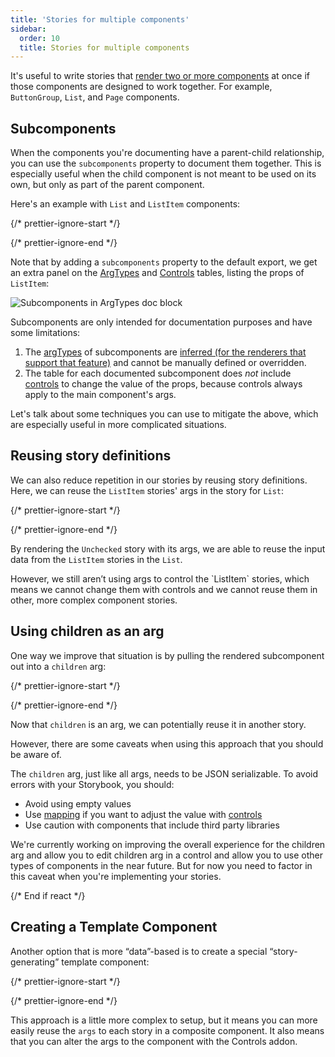 ```yaml
---
title: 'Stories for multiple components'
sidebar:
  order: 10
  title: Stories for multiple components
---
```


It's useful to write stories that [render two or more components](./index.mdx#stories-for-two-or-more-components) at once if those components are designed to work together. For example, `ButtonGroup`, `List`, and `Page` components.

## Subcomponents

When the components you're documenting have a parent-child relationship, you can use the `subcomponents` property to document them together. This is especially useful when the child component is not meant to be used on its own, but only as part of the parent component.

Here's an example with `List` and `ListItem` components:

{/* prettier-ignore-start */}

<CodeSnippets path="list-story-with-subcomponents.md" />

{/* prettier-ignore-end */}

Note that by adding a `subcomponents` property to the default export, we get an extra panel on the [ArgTypes](../writing-docs/doc-blocks.mdx#argtypes) and [Controls](../essentials/controls.mdx#) tables, listing the props of `ListItem`:

![Subcomponents in ArgTypes doc block](../_assets/writing-stories/doc-block-arg-types-subcomponents-for-list.png)

Subcomponents are only intended for documentation purposes and have some limitations:

1. The [argTypes](../api/arg-types.mdx) of subcomponents are [inferred (for the renderers that support that feature)](../api/arg-types.mdx#automatic-argtype-inference) and cannot be manually defined or overridden.
2. The table for each documented subcomponent does *not* include [controls](../essentials/controls.mdx) to change the value of the props, because controls always apply to the main component's args.

Let's talk about some techniques you can use to mitigate the above, which are especially useful in more complicated situations.

## Reusing story definitions

We can also reduce repetition in our stories by reusing story definitions. Here, we can reuse the `ListItem` stories' args in the story for `List`:

{/* prettier-ignore-start */}

<CodeSnippets path="list-story-reuse-data.md" />

{/* prettier-ignore-end */}

By rendering the `Unchecked` story with its args, we are able to reuse the input data from the `ListItem` stories in the `List`.

<If renderer="react">
  However, we still aren’t using args to control the `ListItem` stories, which means we cannot change them with controls and we cannot reuse them in other, more complex component stories.

  ## Using children as an arg

  One way we improve that situation is by pulling the rendered subcomponent out into a `children` arg:

  {/* prettier-ignore-start */}

  <CodeSnippets path="list-story-with-unchecked-children.md" />

  {/* prettier-ignore-end */}

  Now that `children` is an arg, we can potentially reuse it in another story.

  However, there are some caveats when using this approach that you should be aware of.

  The `children` arg, just like all args, needs to be JSON serializable. To avoid errors with your Storybook, you should:

  * Avoid using empty values
  * Use [mapping](../essentials/controls.mdx#dealing-with-complex-values) if you want to adjust the value with [controls](../essentials/controls.mdx)
  * Use caution with components that include third party libraries

  <Callout variant="info">
    We're currently working on improving the overall experience for the children arg and allow you to edit children arg in a control and allow you to use other types of components in the near future. But for now you need to factor in this caveat when you're implementing your stories.
  </Callout>

  {/* End if react */}
</If>

## Creating a Template Component

Another option that is more “data”-based is to create a special “story-generating” template component:

{/* prettier-ignore-start */}

<CodeSnippets path="list-story-template.md" />

{/* prettier-ignore-end */}

This approach is a little more complex to setup, but it means you can more easily reuse the `args` to each story in a composite component. It also means that you can alter the args to the component with the Controls addon.
